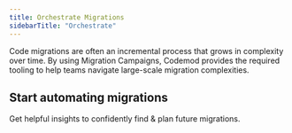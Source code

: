 ```yaml
---
title: Orchestrate Migrations
sidebarTitle: "Orchestrate"
---
```


Code migrations are often an incremental process that grows in complexity over time. By using Migration Campaigns, Codemod provides the required tooling to help teams navigate large-scale migration complexities.

## Start automating migrations
<Card
        title="Migration Campaigns"
        icon="route"
        href="/insights"
    >
        Get helpful insights to confidently find & plan future migrations.
    </Card>
